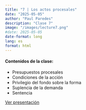 ```yaml
---
title: "7 | Los actos procesales"
date: "2025-05-05"
author: "Paul Paredes"
description: "Clase 7"
image: "/images/lecture7.png"
#date: 2025-05-05
date-format: long
lang: es
format: html
---
```


<div class="mt-4">
  <h4>Contenidos de la clase:</h4>
  <ul>
    <li>Presupuestos procesales</li>
    <li>Condiciones de la acción</li>
    <li>Privilegio del fondo sobre la forma</li>
    <li>Suplencia de la demanda</li>
    <li>Sentencia</li>
  </ul>
</div> 

<div class="text-center">
  <p></p>
  
  <a href="../xaringan/2025-07-ACTOS-PROCESALES.html" class="btn btn-primary btn-lg">
    <i class="fa-solid fa-presentation"></i> Ver presentación
  </a>
</div>

<!--

<div class="text-center">
  <p></p>
  
  <a href="../xaringan/2025-04-COMPETENCIA-P.html" class="btn btn-primary btn-lg">
    <i class="fa-solid fa-presentation"></i> Ver presentación
  </a>
</div>


<div class="mt-4">
  <h4>Casos</h4>
</div> 



<div class="text-center">
  <p></p>
  
  <a href="../xaringan/2025-04-COMPETENCIA-CASOS.html" class="btn btn-primary btn-lg">
    <i class="fa-solid fa-presentation"></i> Ver presentación
  </a>
</div>

-->
